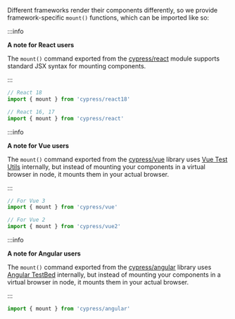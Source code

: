 Different frameworks render their components differently, so we provide
framework-specific `mount()` functions, which can be imported like so:

<Tabs>
<TabItem value='React'>

:::info

<strong>A note for React users</strong>

The `mount()` command exported from the
[cypress/react](https://github.com/cypress-io/cypress/tree/develop/npm/react)
module supports standard JSX syntax for mounting components.

:::

```js
// React 18
import { mount } from 'cypress/react18'

// React 16, 17
import { mount } from 'cypress/react'
```

</TabItem>

<TabItem value='Vue'>

:::info

<strong>A note for Vue users</strong>

The `mount()` command exported from the
[cypress/vue](https://github.com/cypress-io/cypress/tree/develop/npm/vue)
library uses [Vue Test Utils](https://vue-test-utils.vuejs.org/) internally, but
instead of mounting your components in a virtual browser in node, it mounts them
in your actual browser.

:::

```js
// For Vue 3
import { mount } from 'cypress/vue'

// For Vue 2
import { mount } from 'cypress/vue2'
```

</TabItem>
<TabItem value='Angular'>

:::info

<strong class="alert-header">A note for Angular users</strong>

The `mount()` command exported from the
[cypress/angular](https://github.com/cypress-io/cypress/tree/develop/npm/angular)
library uses [Angular TestBed](https://angular.io/api/core/testing/TestBed)
internally, but instead of mounting your components in a virtual browser in
node, it mounts them in your actual browser.

:::

```ts
import { mount } from 'cypress/angular'
```

</TabItem>
</Tabs>
